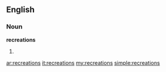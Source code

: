 ==English==

===Noun===
'''recreations'''

# {{plural of|[[recreation]]}}

[[ar:recreations]]
[[it:recreations]]
[[my:recreations]]
[[simple:recreations]]